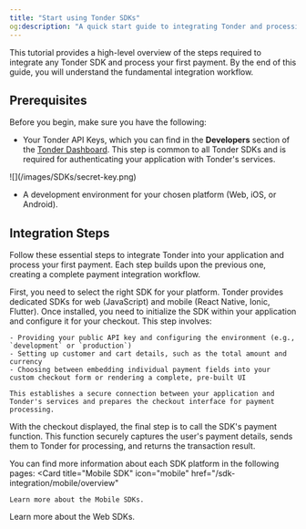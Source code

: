 ```yaml
---
title: "Start using Tonder SDKs"
og:description: "A quick start guide to integrating Tonder and processing your first payment."
---
```


This tutorial provides a high-level overview of the steps required to integrate any Tonder SDK and process your first payment. By the end of this guide, you will understand the fundamental integration workflow.

## Prerequisites

Before you begin, make sure you have the following:

- Your Tonder API Keys, which you can find in the **Developers** section of the [Tonder Dashboard](https://stage.tonder.io/dashboard/developers/). This step is common to all Tonder SDKs and is required for authenticating your application with Tonder's services.

<Frame>![](/images/SDKs/secret-key.png)</Frame>

- A development environment for your chosen platform (Web, iOS, or Android).

## Integration Steps

Follow these essential steps to integrate Tonder into your application and process your first payment. Each step builds upon the previous one, creating a complete payment integration workflow.

<Steps>
  <Step title="Choose and install your SDK">
    First, you need to select the right SDK for your platform. Tonder provides dedicated SDKs for web (JavaScript) and mobile (React Native, Ionic, Flutter).
  </Step>
  <Step title="Initialize and configure the SDK">
    Once installed, you need to initialize the SDK within your application and configure it for your checkout. This step involves:

    - Providing your public API key and configuring the environment (e.g., `development` or `production`)
    - Setting up customer and cart details, such as the total amount and currency
    - Choosing between embedding individual payment fields into your custom checkout form or rendering a complete, pre-built UI

    This establishes a secure connection between your application and Tonder's services and prepares the checkout interface for payment processing.
  </Step>
  <Step title="Process a payment">
    With the checkout displayed, the final step is to call the SDK's payment function. This function securely captures the user's payment details, sends them to Tonder for processing, and returns the transaction result.
  </Step>
</Steps>

You can find more information about each SDK platform in the following pages:
<CardGroup cols={2}>
  <Card 
    title="Mobile SDK" 
    icon="mobile"
    href="/sdk-integration/mobile/overview"
  >
    Learn more about the Mobile SDKs.
  </Card>
  <Card 
    title="Web SDK" 
    icon="js"
    href="/sdk-integration/web/overview"
  >
    Learn more about the Web SDKs.
  </Card>
</CardGroup>
